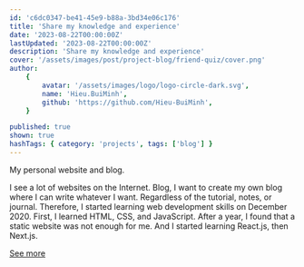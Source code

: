 ```yaml
---
id: 'c6dc0347-be41-45e9-b88a-3bd34e06c176'
title: 'Share my knowledge and experience'
date: '2023-08-22T00:00:00Z'
lastUpdated: '2023-08-22T00:00:00Z'
description: 'Share my knowledge and experience'
cover: '/assets/images/post/project-blog/friend-quiz/cover.png'
author:
    {
        avatar: '/assets/images/logo/logo-circle-dark.svg',
        name: 'Hieu.BuiMinh',
        github: 'https://github.com/Hieu-BuiMinh',
    }

published: true
shown: true
hashTags: { category: 'projects', tags: ['blog'] }
---
```


My personal website and blog.

I see a lot of websites on the Internet. Blog, I want to create my own blog where I can write whatever I want. Regardless of the tutorial, notes, or journal. Therefore, I started learning web development skills on December 2020. First, I learned HTML, CSS, and JavaScript. After a year, I found that a static website was not enough for me. And I started learning React.js, then Next.js.

[See more](/about)
